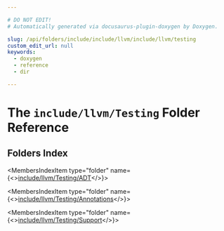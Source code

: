 ```yaml
---

# DO NOT EDIT!
# Automatically generated via docusaurus-plugin-doxygen by Doxygen.

slug: /api/folders/include/include/llvm/include/llvm/testing
custom_edit_url: null
keywords:
  - doxygen
  - reference
  - dir

---
```





# The `include/llvm/Testing` Folder Reference

<DoxygenPage pluginConfig={pluginConfig}>



## Folders Index

<MembersIndex>

<MembersIndexItem
  type="folder"
  name={<><a href="/docs/api/folders/include/include/llvm/include/llvm/testing/include/llvm/testing/adt">include/llvm/Testing/ADT</a></>}>
</MembersIndexItem>

<MembersIndexItem
  type="folder"
  name={<><a href="/docs/api/folders/include/include/llvm/include/llvm/testing/include/llvm/testing/annotations">include/llvm/Testing/Annotations</a></>}>
</MembersIndexItem>

<MembersIndexItem
  type="folder"
  name={<><a href="/docs/api/folders/include/include/llvm/include/llvm/testing/include/llvm/testing/support">include/llvm/Testing/Support</a></>}>
</MembersIndexItem>

</MembersIndex>


</DoxygenPage>

